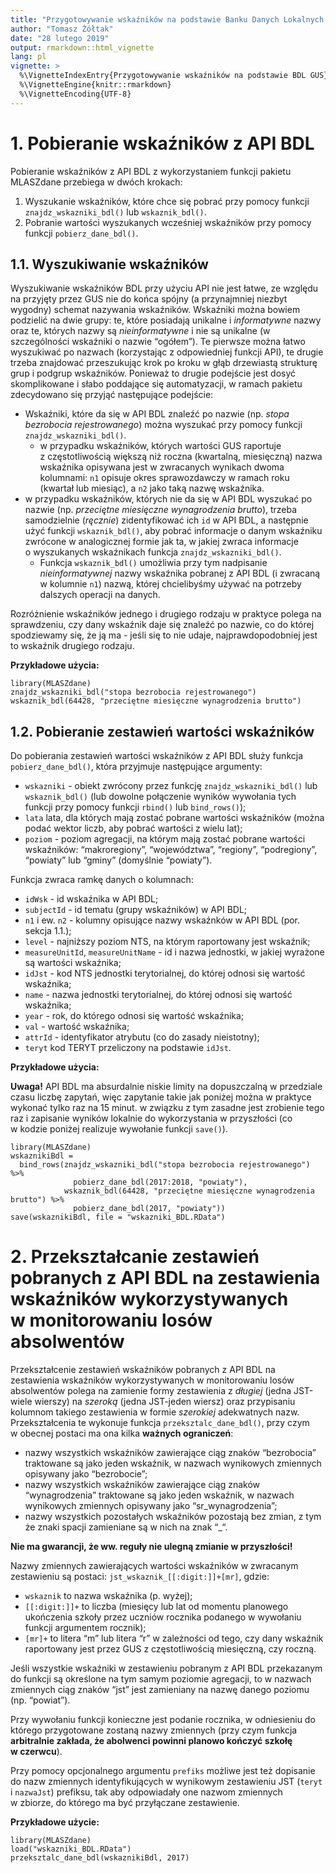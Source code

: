 ```yaml
---
title: "Przygotowywanie wskaźników na podstawie Banku Danych Lokalnych GUS"
author: "Tomasz Żółtak"
date: "28 lutego 2019"
output: rmarkdown::html_vignette
lang: pl
vignette: >
  %\VignetteIndexEntry{Przygotowywanie wskaźników na podstawie BDL GUS}
  %\VignetteEngine{knitr::rmarkdown}
  %\VignetteEncoding{UTF-8}
---
```


# 1. Pobieranie wskaźników z API BDL

Pobieranie wskaźników z API BDL z wykorzystaniem funkcji pakietu MLASZdane przebiega w dwóch krokach:

  1. Wyszukanie wskaźników, które chce się pobrać przy pomocy funkcji `znajdz_wskazniki_bdl()` lub `wskaznik_bdl()`.
  2. Pobranie wartości wyszukanych wcześniej wskaźników przy pomocy funkcji `pobierz_dane_bdl()`.
  
## 1.1. Wyszukiwanie wskaźników

Wyszukiwanie wskaźników BDL przy użyciu API nie jest łatwe, ze względu na przyjęty przez GUS nie do końca spójny (a przynajmniej niezbyt wygodny) schemat nazywania wskaźników. Wskaźniki można bowiem podzielić na dwie grupy: te, które posiadają unikalne i *informatywne* nazwy oraz te, których nazwy są *nieinformatywne* i nie są unikalne (w szczególności wskaźniki o nazwie "ogółem"). Te pierwsze można łatwo wyszukiwać po nazwach (korzystając z odpowiedniej funkcji API), te drugie trzeba znajdować przeszukując krok po kroku w głąb drzewiastą strukturę grup i podgrup wskaźników. Ponieważ to drugie podejście jest dosyć skomplikowane i słabo poddające się automatyzacji, w ramach pakietu zdecydowano się przyjąć następujące podejście:

  + Wskaźniki, które da się w API BDL znaleźć po nazwie (np. *stopa bezrobocia rejestrowanego*) można wyszukać przy pomocy funkcji `znajdz_wskazniki_bdl()`.
    + w przypadku wskaźników, których wartości GUS raportuje z częstotliwością większą niż roczna (kwartalną, miesięczną) nazwa wskaźnika opisywana jest w zwracanych wynikach dwoma kolumnami: `n1` opisuje okres sprawozdawczy w ramach roku (kwartał lub miesiąc), a `n2 ` jako taką nazwę wskaźnika.
  + w przypadku wskaźników, których nie da się w API BDL wyszukać po nazwie (np. *przeciętne miesięczne wynagrodzenia brutto*), trzeba samodzielnie (*ręcznie*) zidentyfikować ich `id` w API BDL, a następnie użyć funkcji `wskaznik_bdl()`, aby pobrać informacje o danym wskaźniku zwrócone w analogicznej formie jak ta, w jakiej zwraca informacje o wyszukanych wskaźnikach funkcja `znajdz_wskazniki_bdl()`.
    + Funkcja `wskaznik_bdl()` umożliwia przy tym nadpisanie *nieinformatywnej* nazwy wskaźnika pobranej z API BDL (i zwracaną w kolumnie `n1`) nazwą, której chcielibyśmy używać na potrzeby dalszych operacji na danych.
  
Rozróżnienie wskaźników jednego i drugiego rodzaju w praktyce polega na sprawdzeniu, czy dany wskaźnik daje się znaleźć po nazwie, co do której spodziewamy się, że ją ma - jeśli się to nie udaje, najprawdopodobniej jest to wskaźnik drugiego rodzaju.

**Przykładowe użycia:**

```
library(MLASZdane)
znajdz_wskazniki_bdl("stopa bezrobocia rejestrowanego")
wskaznik_bdl(64428, "przeciętne miesięczne wynagrodzenia brutto")
```

## 1.2. Pobieranie zestawień wartości wskaźników

Do pobierania zestawień wartości wskaźników z API BDL służy funkcja `pobierz_dane_bdl()`, która przyjmuje następujące argumenty:

  + `wskazniki` - obiekt zwrócony przez funkcję `znajdz_wskazniki_bdl()` lub `wskaznik_bdl()` (lub dowolne połączenie wyników wywołania tych funkcji przy pomocy funkcji `rbind()` lub `bind_rows()`);
  + `lata` lata, dla których mają zostać pobrane wartości wskaźników (można podać wektor liczb, aby pobrać wartości z wielu lat);
  + `poziom` - poziom agregacji, na którym mają zostać pobrane wartości wskaźników: "makroregiony", "województwa", "regiony", "podregiony", "powiaty" lub "gminy" (domyślnie "powiaty").

Funkcja zwraca ramkę danych o kolumnach:

 + `idWsk` - id wskaźnika w API BDL;
 + `subjectId` - id tematu (grupy wskaźników) w API BDL;
 + `n1` i ew. `n2` - kolumny opisujące nazwy wskaźnków w API BDL (por. sekcja 1.1.);
 + `level` - najniższy poziom NTS, na którym raportowany jest wskaźnik;
 + `measureUnitId`, `measureUnitName` - id i nazwa jednostki, w jakiej wyrażone są wartości wskaźnika;
 + `idJst` - kod NTS jednostki terytorialnej, do której odnosi się wartość wskaźnika;
 + `name` - nazwa jednostki terytorialnej, do której odnosi się wartość wskaźnika;
 + `year` - rok, do którego odnosi się wartość wskaźnika;
 + `val` - wartość wskaźnika;
 + `attrId` - identyfikator atrybutu (co do zasady nieistotny);
 + `teryt` kod TERYT przeliczony na podstawie `idJst`.

**Przykładowe użycia:**

**Uwaga!** API BDL ma absurdalnie niskie limity na dopuszczalną w przedziale czasu liczbę zapytań, więc zapytanie takie jak poniżej można w praktyce wykonać tylko raz na 15 minut. w związku z tym zasadne jest zrobienie tego raz i zapisanie wyników lokalnie do wykorzystania w przyszłości (co w kodzie poniżej realizuje wywołanie funkcji `save()`).

```
library(MLASZdane)
wskaznikiBdl =
  bind_rows(znajdz_wskazniki_bdl("stopa bezrobocia rejestrowanego") %>%
              pobierz_dane_bdl(2017:2018, "powiaty"),
            wskaznik_bdl(64428, "przeciętne miesięczne wynagrodzenia brutto") %>%
              pobierz_dane_bdl(2017, "powiaty"))
save(wskaznikiBdl, file = "wskazniki_BDL.RData")
```

# 2. Przekształcanie zestawień pobranych z API BDL na zestawienia wskaźników wykorzystywanych w monitorowaniu losów absolwentów

Przekształcenie zestawień wskaźników pobranych z API BDL na zestawienia wskaźników wykorzystywanych w monitorowaniu losów absolwentów polega na zamienie formy zestawienia z *długiej* (jedna JST-wiele wierszy) na *szeroką* (jedna JST-jeden wiersz) oraz przypisaniu kolumnom takiego zestawienia w formie *szerokiej* adekwatnych nazw. Przekształcenia te wykonuje funkcja `przeksztalc_dane_bdl()`, przy czym w obecnej postaci ma ona kilka **ważnych ograniczeń**:

  + nazwy wszystkich wskaźników zawierające ciąg znaków "bezrobocia" traktowane są jako jeden wskaźnik, w nazwach wynikowych zmiennych opisywany jako "bezrobocie";
  + nazwy wszystkich wskaźników zawierające ciąg znaków "wynagrodzenia" traktowane są jako jeden wskaźnik, w nazwach wynikowych zmiennych opisywany jako "sr_wynagrodzenia";
  + nazwy wszystkich pozostałych wskaźników pozostają bez zmian, z tym że znaki spacji zamieniane są w nich na znak "_".

**Nie ma gwarancji, że ww. reguły nie ulegną zmianie w przyszłości!**

Nazwy zmiennych zawierających wartości wskaźników w zwracanym zestawieniu są postaci: `jst_wskaznik_[[:digit:]]+[mr]`, gdzie:

  + `wskaznik` to nazwa wskaźnika (p. wyżej);
  + `[[:digit:]]+` to liczba (miesięcy lub lat od momentu planowego ukończenia szkoły przez uczniów rocznika podanego w wywołaniu funkcji argumentem rocznik);
  + `[mr]+` to litera "m" lub litera "r" w zależności od tego, czy dany wskaźnik raportowany jest przez GUS z częstotliwością miesięczną, czy roczną.

Jeśli wszystkie wskaźniki w zestawieniu pobranym z API BDL przekazanym do funkcji są określone na tym samym poziomie agregacji, to w nazwach zmiennych ciąg znaków "jst" jest zamieniany na nazwę danego poziomu (np. "powiat").

Przy wywołaniu funkcji konieczne jest podanie rocznika, w odniesieniu do którego przygotowane zostaną nazwy zmiennych (przy czym funkcja **arbitralnie zakłada, że abolwenci powinni planowo kończyć szkołę w czerwcu**).

Przy pomocy opcjonalnego argumentu `prefiks` możliwe jest też dopisanie do nazw zmiennych identyfikujących w wynikowym zestawieniu JST (`teryt` i `nazwaJst`) prefiksu, tak aby odpowiadały one nazwom zmiennych w zbiorze, do którego ma być przyłączane zestawienie.

**Przykładowe użycie:**

```
library(MLASZdane)
load("wskazniki_BDL.RData")
przeksztalc_dane_bdl(wskaznikiBdl, 2017)
```
